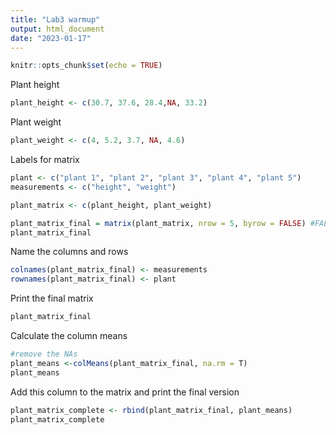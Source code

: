 ```yaml
---
title: "Lab3 warmup"
output: html_document
date: "2023-01-17"
---
```


```r
knitr::opts_chunk$set(echo = TRUE)
```

Plant height
```r
plant_height <- c(30.7, 37.6, 28.4,NA, 33.2)
```

Plant weight
```r
plant_weight <- c(4, 5.2, 3.7, NA, 4.6)
```

Labels for matrix
```r
plant <- c("plant 1", "plant 2", "plant 3", "plant 4", "plant 5")
measurements <- c("height", "weight")
```

```r
plant_matrix <- c(plant_height, plant_weight) 
```

```r
plant_matrix_final = matrix(plant_matrix, nrow = 5, byrow = FALSE) #FALSE will organise the data by column
plant_matrix_final
```

Name the columns and rows
```r
colnames(plant_matrix_final) <- measurements
rownames(plant_matrix_final) <- plant
```

Print the final matrix
```r
plant_matrix_final
```

Calculate the column means
```r
#remove the NAs
plant_means <-colMeans(plant_matrix_final, na.rm = T)
plant_means
```

Add this column to the matrix and print the final version
```r
plant_matrix_complete <- rbind(plant_matrix_final, plant_means)
plant_matrix_complete
```

